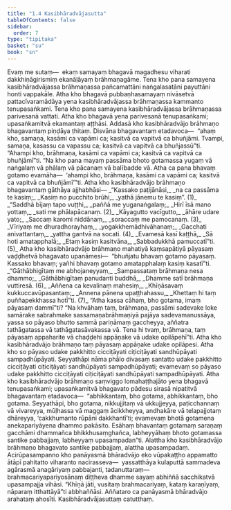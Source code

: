 ```yaml
---
title: "1.4 Kasibhāradvājasutta"
tableOfContents: false
sidebar:
  order: 7
type: "tipitaka"
basket: "su"
book: "sn"
---
```



<DynamicBreadcrumb />

<Paragraph number="80" book="sn">
Evaṃ me sutaṃ—  ekaṃ samayaṃ bhagavā magadhesu viharati dakkhiṇāgirismiṃ ekanāḷāyaṃ brāhmaṇagāme. Tena kho pana samayena kasibhāradvājassa brāhmaṇassa pañcamattāni naṅgalasatāni payuttāni honti vappakāle. Atha kho bhagavā pubbaṇhasamayaṃ nivāsetvā pattacīvaramādāya yena kasibhāradvājassa brāhmaṇassa kammanto tenupasaṅkami. Tena kho pana samayena kasibhāradvājassa brāhmaṇassa parivesanā vattati. Atha kho bhagavā yena parivesanā tenupasaṅkami; upasaṅkamitvā ekamantaṃ aṭṭhāsi.
</Paragraph>

<Paragraph number="81" book="sn">
Addasā kho kasibhāradvājo brāhmaṇo bhagavantaṃ piṇḍāya ṭhitaṃ. Disvāna bhagavantaṃ etadavoca—  “ahaṃ kho, samaṇa, kasāmi ca vapāmi ca; kasitvā ca vapitvā ca bhuñjāmi. Tvampi, samaṇa, kasassu ca vapassu ca; kasitvā ca vapitvā ca bhuñjassū”ti.
</Paragraph>

<Paragraph number="82" book="sn">
“Ahampi kho, brāhmaṇa, kasāmi ca vapāmi ca; kasitvā ca vapitvā ca bhuñjāmī”ti. “Na kho pana mayaṃ passāma bhoto gotamassa yugaṃ vā naṅgalaṃ vā phālaṃ vā pācanaṃ vā balībadde vā. Atha ca pana bhavaṃ gotamo evamāha—  ‘ahampi kho, brāhmaṇa, kasāmi ca vapāmi ca; kasitvā ca vapitvā ca bhuñjāmī’”ti.
</Paragraph>

<Paragraph number="83" type="center" book="sn">
Atha kho kasibhāradvājo brāhmaṇo bhagavantaṃ gāthāya ajjhabhāsi—
</Paragraph>

<Division number="76" book="sn">

<Paragraph number="84" type="verses" book="sn">
_“Kassako paṭijānāsi,_  
_na ca passāma te kasiṃ;_  
_Kasiṃ no pucchito brūhi,_  
_yathā jānemu te kasiṃ”. (1)_  

</Paragraph>

</Division>
<Division number="77" book="sn">

<Paragraph number="85" type="verses" book="sn">
_“Saddhā bījaṃ tapo vuṭṭhi,_  
_paññā me yuganaṅgalaṃ;_  
_Hirī īsā mano yottaṃ,_  
_sati me phālapācanaṃ. (2)_  

</Paragraph>

</Division>
<Division number="78" book="sn">

<Paragraph number="86" type="verses" book="sn">
_Kāyagutto vacīgutto,_  
_āhāre udare yato;_  
_Saccaṃ karomi niddānaṃ,_  
_soraccaṃ me pamocanaṃ. (3)_  

</Paragraph>

</Division>
<Division number="79" book="sn">

<Paragraph number="87" type="verses" book="sn">
_Vīriyaṃ me dhuradhorayhaṃ,_  
_yogakkhemādhivāhanaṃ;_  
_Gacchati anivattantaṃ,_  
_yattha gantvā na socati. (4)_  

</Paragraph>

</Division>
<Division number="80" book="sn">

<Paragraph number="88" type="verses" book="sn">
_Evamesā kasī kaṭṭhā,_  
_Sā hoti amatapphalā;_  
_Etaṃ kasiṃ kasitvāna,_  
_Sabbadukkhā pamuccatī”ti. (5)_  

</Paragraph>

<Paragraph number="89" book="sn">
Atha kho kasibhāradvājo brāhmaṇo mahatiyā kaṃsapātiyā pāyasaṃ vaḍḍhetvā bhagavato upanāmesi—  “bhuñjatu bhavaṃ gotamo pāyasaṃ. Kassako bhavaṃ; yañhi bhavaṃ gotamo amatapphalaṃ kasiṃ kasatī”ti.
</Paragraph>

</Division>
<Division number="81" book="sn">

<Paragraph number="90" type="verses" book="sn">
_“Gāthābhigītaṃ me abhojaneyyaṃ,_  
_Sampassataṃ brāhmaṇa nesa dhammo;_  
_Gāthābhigītaṃ panudanti buddhā,_  
_Dhamme satī brāhmaṇa vuttiresā. (6)_  

</Paragraph>

</Division>
<Division number="82" book="sn">

<Paragraph number="91" type="verses" book="sn">
_Aññena ca kevalinaṃ mahesiṃ,_  
_Khīṇāsavaṃ kukkuccavūpasantaṃ;_  
_Annena pānena upaṭṭhahassu,_  
_Khettaṃ hi taṃ puññapekkhassa hotī”ti. (7)_  

</Paragraph>

<Paragraph number="92" book="sn">
“Atha kassa cāhaṃ, bho gotama, imaṃ pāyasaṃ dammī”ti? “Na khvāhaṃ taṃ, brāhmaṇa, passāmi sadevake loke samārake sabrahmake sassamaṇabrāhmaṇiyā pajāya sadevamanussāya, yassa so pāyaso bhutto sammā pariṇāmaṃ gaccheyya, aññatra tathāgatassa vā tathāgatasāvakassa vā. Tena hi tvaṃ, brāhmaṇa, taṃ pāyasaṃ appaharite vā chaḍḍehi appāṇake vā udake opilāpehī”ti.
</Paragraph>

<Paragraph number="93" book="sn">
Atha kho kasibhāradvājo brāhmaṇo taṃ pāyasaṃ appāṇake udake opilāpesi. Atha kho so pāyaso udake pakkhitto cicciṭāyati ciṭiciṭāyati sandhūpāyati sampadhūpāyati. Seyyathāpi nāma phālo divasaṃ santatto udake pakkhitto cicciṭāyati ciṭiciṭāyati sandhūpāyati sampadhūpāyati; evamevaṃ so pāyaso udake pakkhitto cicciṭāyati ciṭiciṭāyati sandhūpāyati sampadhūpāyati.
</Paragraph>

<Paragraph number="94" book="sn">
Atha kho kasibhāradvājo brāhmaṇo saṃviggo lomahaṭṭhajāto yena bhagavā tenupasaṅkami; upasaṅkamitvā bhagavato pādesu sirasā nipatitvā bhagavantaṃ etadavoca—  “abhikkantaṃ, bho gotama, abhikkantaṃ, bho gotama. Seyyathāpi, bho gotama, nikkujjitaṃ vā ukkujjeyya, paṭicchannaṃ vā vivareyya, mūḷhassa vā maggaṃ ācikkheyya, andhakāre vā telapajjotaṃ dhāreyya, ‘cakkhumanto rūpāni dakkhantī’ti; evamevaṃ bhotā gotamena anekapariyāyena dhammo pakāsito. Esāhaṃ bhavantaṃ gotamaṃ saraṇaṃ gacchāmi dhammañca bhikkhusaṃghañca, labheyyāhaṃ bhoto gotamassa santike pabbajjaṃ, labheyyaṃ upasampadan”ti.
</Paragraph>

<Paragraph number="95" book="sn">
Alattha kho kasibhāradvājo brāhmaṇo bhagavato santike pabbajjaṃ, alattha upasampadaṃ. Acirūpasampanno kho panāyasmā bhāradvājo eko vūpakaṭṭho appamatto ātāpī pahitatto viharanto nacirasseva—  yassatthāya kulaputtā sammadeva agārasmā anagāriyaṃ pabbajanti, tadanuttaraṃ—  brahmacariyapariyosānaṃ diṭṭheva dhamme sayaṃ abhiññā sacchikatvā upasampajja vihāsi. “Khīṇā jāti, vusitaṃ brahmacariyaṃ, kataṃ karaṇīyaṃ, nāparaṃ itthattāyā”ti abbhaññāsi. Aññataro ca panāyasmā bhāradvājo arahataṃ ahosīti.

</Paragraph>
</Division>

<Paragraph number="96" type="center" book="sn">
Kasibhāradvājasuttaṃ catutthaṃ.
</Paragraph>